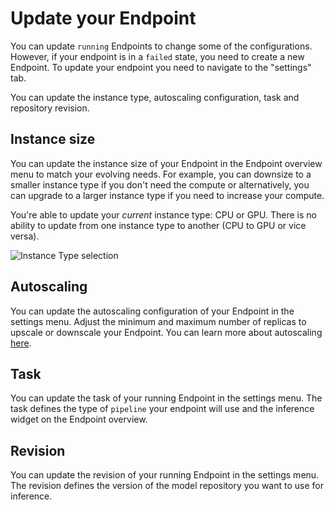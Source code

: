 # Update your Endpoint

You can update `running` Endpoints to change some of the configurations. However, if your endpoint is in a `failed` state, you need to create a new Endpoint. To update your endpoint you need to navigate to the "settings" tab.

You can update the instance type, autoscaling configuration, task and repository revision.

## Instance size

You can update the instance size of your Endpoint in the Endpoint overview menu to match your evolving needs. For example, you can downsize to a smaller instance type if you don't need the compute or alternatively, you can upgrade to a larger instance type if you need to increase your compute.

You're able to update your _current_ instance type: CPU or GPU. There is no ability to update from one instance type to another (CPU to GPU or vice versa).

<img
  src="https://raw.githubusercontent.com/huggingface/hf-endpoints-documentation/main/assets/update_instance_type.png"
  alt="Instance Type selection"
/>

## Autoscaling

You can update the autoscaling configuration of your Endpoint in the settings menu. Adjust the minimum and maximum number of replicas to upscale or downscale your Endpoint. You can learn more about autoscaling [here](https://huggingface.co/docs/inference-endpoints/faq#q-how-does-autoscaling-work).

## Task

You can update the task of your running Endpoint in the settings menu. The task defines the type of `pipeline` your endpoint will use and the inference widget on the Endpoint overview.

## Revision

You can update the revision of your running Endpoint in the settings menu. The revision defines the version of the model repository you want to use for inference.
